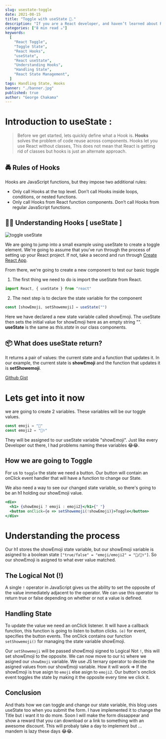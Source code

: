```yaml
---
slug: usestate-toggle
date: 2021-08-15
title: "Toggle with useState 🤒."
description: "If you are a React developer, and haven’t learned about React hooks yet, this will be the perfect article for you. In this post, we are going to dive into the most used React Hook, the useState ( )."
categories: ["8 min read ☕"]
keywords:
  [
    "React Toggle",
    "Toggle State",
    "React Hooks",
    "useState",
    "React useState",
    "Understanding Hooks",
    "Handling State",
    "React State Management",
  ]
tags: Handling State, Hooks
banner: "./banner.jpg"
published: true
author: "George Chakama"
---
```


# Introduction to **useState** :

> Before we get started, lets quickly define what a Hook is. **Hooks**
> solves the problem of code reuse across components. Hooks let you use
> React without classes, This does not mean that React is getting
> rid of classes but hooks is just an alternate approach.

## 🚔 Rules of Hooks

Hooks are JavaScript functions, but they impose two additional rules:

- Only call Hooks at the top level. Don’t call Hooks inside loops,
  conditions, or nested functions.
- Only call Hooks from React function components. Don’t
  call Hooks from regular JavaScript functions.

## 👨‍🦯 Understanding Hooks [ useState ]

![toggle useState](https://media.giphy.com/media/u5xHC34oZ95e0JggMe/giphy.gif)

We are going to jump into a small example using useState to create a toggle element.
We're going to assume that you've run through the process of setting up your React
project. If not, take a second and run through [Create React App](https://reactjs.org/docs/create-a-new-react-app.html).

From there, we're going to create a new component to test our basic toggle

1. The first thing we need to do is import the useState from React.

```javascript
import React, { useState } from "react"
```

2. The next step is to declare the state variable for the component

```javascript
const [showEmoji, setShowemoji] = useState("")
```

Here we have declared a new state variable called
showEmoji. The useState then sets the initial value for
showEmoji here as an empty string "". **useState** is
the same as _this.state_ in our class components.

## 📦 What does useState return?

It returns a pair of values: the current state and a function
that updates it. In our example, the current state is **showEmoji**
and the function that updates it is **setShowemoji**.

[Github Gist](https://gist.github.com/gtchakama/317c3b5d450dbcddbd20b6a327e73ca5)

# Lets get into it now

we are going to create 2 variables. These variables will be our
toggle values.

```javascript
const emoji = "🤒"
const emoji2 = "👨‍⚕️"
```

They will be assigned to our useState variable "showEmoji". Just
like every Developer out there, I had problems naming these
variables 😂😂.

## How we are going to Toggle

For us to `toggle` the state we need a button. Our button will contain
an onClick event handler that will have a function to change our State.

We also need a way to see our changed state variable, so there's going to be
an h1 holding our showEmoji value.

```jsx
<div>
  <h1> {showEmoji ? emoji : emoji2}</h1>{" "}
  <button onClick={e => setShowemoji(!showEmoji)}>Toggle</button>
</div>
```

# Understanding the process

Our h1 stores the showEmoji state variable, but our showEmoji variable
is asigned to a boolean state `["true/false" = "emoji/emoji2" = "🤒/👨‍⚕️"]`. So
our showEmoji is asigned to what ever value matched.

## The Logical Not (!)

A single `!` operator in JavaScript gives us the ability to set the
opposite of the value immediately adjacent to the operator. We
can use this operator to return true or false depending on whether
or not a value is defined.

## Handling State

To update the value we need an onClick listener. It will have a callback function,
this function is going to listen to button clicks. `(e)` for event, specifies the button events.
The onClick contains our function `setShowemoji()` for managing the state variable showEmoji.

Our `setShowemoji` will be passed showEmoji signed to Logical Not `!`, this will set showEmoji to the opposite.
We can now move to our `h1` where we asigned our `showEmoji` variable. We use JS ternary operator to decide
the asigned values from our showEmoji variable. How it will work => If the showEmoji is true asign to `emoji` else
asign to `emoji2`. Our button's onclick event toggles the state by making it the opposite every time we click it.

## Conclusion

And thats how we can toggle and change our state variable, this blog uses useState too when you submit the form. I have implemented it to change the Title
but i want it to do more. Soon I will make the form dissappear and show a reward
that you can download or a link to something with an awesome discount. This will probaly take
a day to implement but ... mandem is lazy these days 😂😂.
